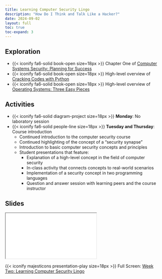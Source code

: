 ```yaml
---
title: Learning Computer Security Lingo
description: "How Do I Think and Talk Like a Hacker?"
date: 2024-09-02
layout: full
toc: true
toc-expand: 3
---
```


## Exploration

- {{< iconify fa6-solid book-open size=18px >}} Chapter One of
[Computer Systems Security: Planning for
Success](https://web.njit.edu/~rt494/security/)
- {{< iconify fa6-solid book-open size=18px >}} High-level overview of
[Cracking Codes with Python](https://inventwithpython.com/cracking/)
- {{< iconify fa6-solid book-open size=18px >}} High-level overview of
[Operating Systems: Three Easy Pieces](https://pages.cs.wisc.edu/~remzi/OSTEP/)

## Activities

- {{< iconify fa6-solid diagram-project size=18px >}} **Monday**: No laboratory
  session
- {{< iconify fa6-solid people-line size=18px >}} **Tuesday and Thursday**: Course introduction
  - Continued introduction to the computer security course
  - Continued highlighting of the concept of a "security synapse"
  - Introduction to basic computer security concepts and principles
  - Student presentations that feature:
    - Explanation of a high-level concept in the field of computer security
    - In-class activity that connects concepts to real-world scenarios
    - Implementation of a security concept in two programming languages
    - Question and answer session with learning peers and the course instructor

## Slides

```{=html}
<iframe class="slide-deck" src="../../slides/weektwo/"></iframe>
```

{{< iconify majesticons presentation-play size=18px >}} Full Screen: [Week Two: Learning Computer Security Lingo](../../slides/weektwo/)

